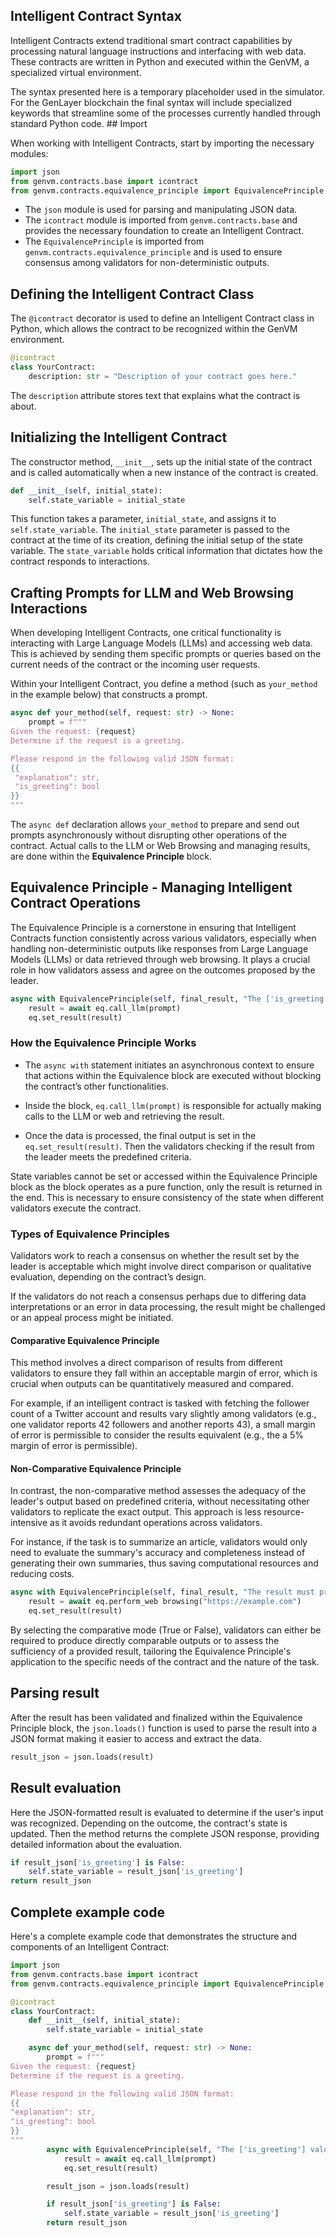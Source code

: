 ## Intelligent Contract Syntax

Intelligent Contracts extend traditional smart contract capabilities by processing natural language instructions and interfacing with web data. These contracts are written in Python and executed within the GenVM, a specialized virtual environment.


<Callout emoji="👾">
  The syntax presented here is a temporary placeholder used in the simulator. For the GenLayer blockchain the final syntax will include specialized keywords that streamline some of the processes currently handled through standard Python code.
</Callout>
## Import

When working with Intelligent Contracts, start by importing the necessary modules:

```python copy
import json
from genvm.contracts.base import icontract
from genvm.contracts.equivalence_principle import EquivalencePrinciple
```

- The `json` module is used for parsing and manipulating JSON data.
- The `icontract` module is imported from `genvm.contracts.base` and provides the necessary foundation to create an Intelligent Contract.
- The `EquivalencePrinciple` is imported from `genvm.contracts.equivalence_principle` and is used to ensure consensus among validators for non-deterministic outputs.

## Defining the Intelligent Contract Class
The `@icontract` decorator is used to define an Intelligent Contract class in Python, which allows the contract to be recognized within the GenVM environment. 

```python copy
@icontract
class YourContract:
    description: str = "Description of your contract goes here."
```
The `description` attribute stores text that explains what the contract is about.

## Initializing the Intelligent Contract

The constructor method, `__init__`, sets up the initial state of the contract and is called automatically when a new instance of the contract is created.

```python copy
def __init__(self, initial_state):
    self.state_variable = initial_state
```
This function takes a parameter, `initial_state`, and assigns it to `self.state_variable`. The `initial_state` parameter is passed to the contract at the time of its creation, defining the initial setup of the state variable. The `state_variable` holds critical information that dictates how the contract responds to interactions.

## Crafting Prompts for LLM and Web Browsing Interactions

When developing Intelligent Contracts, one critical functionality is interacting with Large Language Models (LLMs) and accessing web data. This is achieved by sending them specific prompts or queries based on the current needs of the contract or the incoming user requests.

Within your Intelligent Contract, you define a method (such as `your_method` in the example below) that constructs a prompt.

```python copy
async def your_method(self, request: str) -> None:
    prompt = f"""
Given the request: {request}
Determine if the request is a greeting.

Please respond in the following valid JSON format:
{{
 "explanation": str,
 "is_greeting": bool
}}
"""
```

The `async def` declaration allows `your_method` to prepare and send out prompts asynchronously without disrupting other operations of the contract. Actual calls to the LLM or Web Browsing and managing results, are done within the **Equivalence Principle** block.

## Equivalence Principle - Managing Intelligent Contract Operations

The Equivalence Principle is a cornerstone in ensuring that Intelligent Contracts function consistently across various validators, especially when handling non-deterministic outputs like responses from Large Language Models (LLMs) or data retrieved through web browsing. It plays a crucial role in how validators assess and agree on the outcomes proposed by the leader.

```python copy
async with EquivalencePrinciple(self, final_result, "The ['is_greeting'] value must be the same across all validators") as eq:
    result = await eq.call_llm(prompt)
    eq.set_result(result)
```

### How the Equivalence Principle Works

- The `async with` statement initiates an asynchronous context to ensure that actions within the Equivalence block are executed without blocking the contract’s other functionalities.

- Inside the block, `eq.call_llm(prompt)` is responsible for actually making calls to the LLM or web and retrieving the result.

- Once the data is processed, the final output is set in the `eq.set_result(result)`. Then the validators checking if the result from the leader meets the predefined criteria.

<Callout type="info" emoji="ℹ️">
  State variables cannot be set or accessed within the Equivalence Principle block as the block operates as a pure function, only the result is returned in the end. This is necessary to ensure consistency of the state when different validators execute the contract.
</Callout>

### Types of Equivalence Principles
Validators work to reach a consensus on whether the result set by the leader is acceptable which might involve direct comparison or qualitative evaluation, depending on the contract’s design. 

If the validators do not reach a consensus perhaps due to differing data interpretations or an error in data processing, the result might be challenged or an appeal process might be initiated.

#### Comparative Equivalence Principle

This method involves a direct comparison of results from different validators to ensure they fall within an acceptable margin of error, which is crucial when outputs can be quantitatively measured and compared. 

For example, if an intelligent contract is tasked with fetching the follower count of a Twitter account and results vary slightly among validators (e.g., one validator reports 42 followers and another reports 43), a small margin of error is permissible to consider the results equivalent (e.g., the a 5% margin of error is permissible).

#### Non-Comparative Equivalence Principle

In contrast, the non-comparative method assesses the adequacy of the leader's output based on predefined criteria, without necessitating other validators to replicate the exact output. This approach is less resource-intensive as it avoids redundant operations across validators. 

For instance, if the task is to summarize an article, validators would only need to evaluate the summary's accuracy and completeness instead of generating their own summaries, thus saving computational resources and reducing costs.

```python copy
async with EquivalencePrinciple(self, final_result, "The result must provide accurate information", comparative=False) as eq:
    result = await eq.perform_web browsing("https://example.com")
    eq.set_result(result)
```

By selecting the comparative mode (True or False), validators can either be required to produce directly comparable outputs or to assess the sufficiency of a provided result, tailoring the Equivalence Principle's application to the specific needs of the contract and the nature of the task. 

## Parsing result
After the result has been validated and finalized within the Equivalence Principle block, the  `json.loads()` function is used to parse the result into a JSON format making it easier to access and extract the data.

```python copy
result_json = json.loads(result)
```

## Result evaluation
Here the JSON-formatted result is evaluated to determine if the user's input was recognized. Depending on the outcome, the contract's state is updated. Then the method returns the complete JSON response, providing detailed information about the evaluation.

```python copy
if result_json['is_greeting'] is False:
    self.state_variable = result_json['is_greeting']
return result_json
```

## Complete example code

Here's a complete example code that demonstrates the structure and components of an Intelligent Contract:

```python copy
import json
from genvm.contracts.base import icontract
from genvm.contracts.equivalence_principle import EquivalencePrinciple

@icontract
class YourContract:
    def __init__(self, initial_state):
        self.state_variable = initial_state

    async def your_method(self, request: str) -> None:
        prompt = f"""
Given the request: {request}
Determine if the request is a greeting.

Please respond in the following valid JSON format:
{{
"explanation": str,
"is_greeting": bool
}}
"""
        async with EquivalencePrinciple(self, "The ['is_greeting'] value must be the same across all validators") as eq:
            result = await eq.call_llm(prompt)
            eq.set_result(result)

        result_json = json.loads(result)

        if result_json['is_greeting'] is False:
            self.state_variable = result_json['is_greeting']
        return result_json
```

